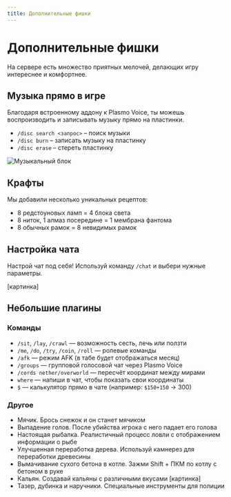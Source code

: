 ```yaml
---
title: Дополнительные фишки
---
```


# Дополнительные фишки

На сервере есть множество приятных мелочей, делающих игру интереснее и комфортнее.

## Музыка прямо в игре

Благодаря встроенному аддону к Plasmo Voice, ты можешь воспроизводить и записывать музыку прямо на пластинки.

- `/disc search <запрос>` – поиск музыки
- `/disc burn` – записать музыку на пластинку
- `/disc erase` – стереть пластинку

![Музыкальный блок](/assets/features/additional/music-block.png)

## Крафты

Мы добавили несколько уникальных рецептов:

- 8 редстоуновых ламп = 4 блока света
- 8 ниток, 1 алмаз посередине = 1 мембрана фантома
- 8 обычных рамок = 8 невидимых рамок

## Настройка чата

Настрой чат под себя! Используй команду `/chat` и выбери нужные параметры.

[картинка]

## Небольшие плагины

### Команды

- `/sit`, `/lay`, `/crawl` — возможность сесть, лечь или ползти
- `/me`, `/do`, `/try`, `/coin`, `/roll` — ролевые команды
- `/afk` — режим AFK (в табе будет отображаться месяц)
- `/groups` — групповой голосовой чат через Plasmo Voice
- `/cords nether/overworld` — пересчёт координат между мирами
- `where` — напиши в чат, чтобы показать свои координаты
- `$` — калькулятор прямо в чате (например: `$150+150` → 300)

### Другое

- Мячик. Брось снежок и он станет мячиком
- Выпадение голов. После убийства игрока с него падает его голова
- Настоящая рыбалка. Реалистичный процесс ловли с отображением информации о рыбе
- Улучшенная переработка дерева. Используй камнерез для переработки древесины
- Вымачивание сухого бетона в котле. Зажми Shift + ПКМ по котлу с бетоном в руке
- Кальян. Создавай кальяны с различными вкусами [картинка]
- Тазер, дубинка и наручники. Специальные инструменты для полиции
